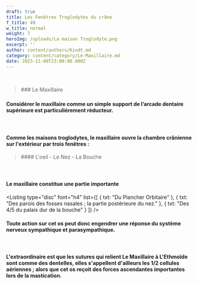 ```yaml
---
draft: true
title: Les Fenêtres Troglodytes du crâne
f_title: 49
w_title: normal
weight: 7
heroImg: /uploads/La maison Troglodyte.png
excerpt: ''
author: content/authors/Kindt.md
category: content/category/Le-Maxillaire.md
date: 2023-11-08T23:00:00.000Z
---
```


 

<BlockQuote position="center" authorName="">
  ### Le Maxillaire

  ###
</BlockQuote>

<Space height={40} />

#### Considérer le maxillaire comme un&#xA;simple support de l’arcade dentaire supérieure est particulièrement réducteur.

####  

#### Comme les maisons troglodytes, le&#xA;maxillaire ouvre la chambre crânienne sur l'extérieur par trois fenêtres :

<Space height={20} />

<BlockQuote position="center">
  #### L'oeil - Le Nez - La Bouche
</BlockQuote>

####  

#### Le maxillaire constitue une partie&#xA;importante

<Space height={20} />

<Listing
  type="disc"
  font="h4"
  list={[
    { txt: "Du Plancher Orbitaire" },
    { txt: "Des parois des fosses nasales ; la partie postérieure du nez." },
    { txt: "Des 4/5 du palais dur de la bouche" }
  ]}
/>

<Space height={20} />

####

#### Toute action sur cet os peut donc engendrer une réponse du système nerveux sympathique et parasympathique.

####  

<Space height={5} />

#### L'extraordinaire est que les sutures qui relient Le Maxillaire à L'Ethmoïde sont comme des dentelles, elles s'appellent d'ailleurs les 1/2 cellules aériennes ; alors que cet os reçoit des forces ascendantes importantes lors de la mastication.
